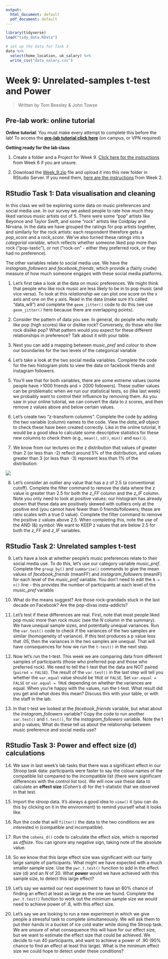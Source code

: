 ```yaml
---
output:
  html_document: default
  pdf_document: default
---
```



```r
library(tidyverse)
load("tidy_data.RData")

# set up the data for Task 3
data %>% 
  select(home_location, uk_salary) %>% 
  write_csv("data_salary.csv")


```

# Week 9: Unrelated-samples t-test and Power

> Written by Tom Beesley & John Towse

## Pre-lab work: online tutorial

**Online tutorial**: You must make every attempt to complete this before the lab! To access the [**pre-lab tutorial click here**](https://ma-rconnect.lancs.ac.uk/Week_9_LabPrep){target="_blank"} (on campus, or VPN required)

**Getting ready for the lab class** 

1. Create a folder and a Project for Week 9. [Click here for the instructions](#creating_project) from Week 6 if you are unsure.

2. Download the [Week_9.zip](files/Week_9/Week_9.zip) file and upload it into this new folder in RStudio Server. If you need them, [here are the instructions](#uploading_zip) from Week 2.

## RStudio Task 1: Data visualisation and cleaning

In this class we will be exploring some data on music preferences and social media use. In our survey we asked people to rate how much they liked various music artists out of 5. There were some "pop" artists like Beyonce and Taylor Swift, and some "rock" artists like Coldplay and Nirvana. In the data we have grouped the ratings for pop artists together, and similarly for the rock artists: each respondent therefore gets a *pop_score* and a *rock_score*. We've also turned these ratings into a *categorial variable*, which reflects whether someone liked pop more than rock ("pop-tastic"), or not ("rock-on" - either they preferred rock, or they had no preference).

The other variables relate to social media use. We have the *instagram_followers*  and *facebook_friends*, which provide a (fairly crude) measure of how much someone engages with these social media platforms. 

1. Let's first take a look at the data on music preferences. We might think that people who like rock music are less likely to be in to pop music (and vice versa). To look at this *relationship* we can plot one score on the x axis and one on the y axis. Read in the data (make sure it's called "data_w9") and complete the `geom_jitter()` code to do this (we use `geom_jitter()` here because there are overlapping points). 

2. Consider the pattern of data you see. In general, do people who really like pop (high scores) like or dislike rock? Conversely, do those who like rock dislike pop? What pattern would you expect for these different relationships in preference? Talk about it with your table.

3. Next you can add a mapping between *music_pref* and *colour* to show our boundaries for the two levels of the categorical variable

4. Let's take a look at the two social media variables. Complete the code for the two histogram plots to view the data on facebook friends and instagram followers.

5. You'll see that for both variables, there are some extreme values (some people have >1000 friends and > 2000 followers). These outlier values can be problematic when we run our statistical tests, so (like last week) we probably want to control their influence by removing them. As you saw in your online tutorial, we can convert the data to z scores, and then remove z values above and below certain values.

6. Let's create two "z-transform columns". Complete the code by adding the two variable (column) names to the code. View the *data_w9* object to check these have been created correctly. Like in the online tutorial, it would be a good idea to calculate some descriptive statistics for these new columns to check them (e.g., `mean()`, `sd()`, `min()` and `max()`).

7. We know from our lectures on the z distribution that values of greater than 2 (or less than -2) reflect around 5% of the distribution, and values greater than 3 (or less than -3) represent less than 1% of the distribution:

![](files/Week_9/z_score_figure.png)

8. Let's consider an outlier any value that has a z of 2.5 (a conventional cutoff). Complete the filter command to remove the data where the z value is greater than 2.5 for both the *z_FF* column and the *z_IF* column. Note you only need to look at positive values: our histogram has already shown that these data are positively skewed with outliers only at the positive end (you cannot have fewer than 0 friends/followers; these are ratio scales with a true 0 value). Complete the filter command to remove the positive z values above 2.5. When completing this, note the use of the AND (&) symbol: We want to KEEP z values that are below 2.5 for both the *z_FF* and *z_IF* variables. 

## RStudio Task 2: Unrelated samples t-test

9.  Let's have a look at whether people's music preferences relate to their social media use. To do this, let's use our category variable *music_pref*. Complete the `group_by()` and `summarise()` commands to give the mean values of *facebook_friends* (meanFF) and *instagram_followers* (meanIF) for each level of the *music_pref* variable.  You don't need to edit the `N = n()` line - this provides the number of participants at each level of the *music_pref* variable

10. What do the means suggest? Are those rock-grandads stuck in the last decade on Facebook? Are the pop-divas insta-addicts? 

11. Let's test if these differences are real. First, note that most people liked pop music more than rock music (see the *N* column in the summary). We have unequal sample sizes, and potentially unequal variances. Run the `var.test()` code to check if the variances of the two samples are similar (homogeneity of variance). If this test produces a p value less that .05, then the variances in the two samples are unequal. That will have consequences for how we run the `t-test()` in the next step. 

12. Now let's run the t-test. This week we are comparing data from different samples of participants (those who preferred pop and those who preferred rock). We need to tell the t-test that the data are NOT paired (`paired = FALSE`). The result of the `var.test()` in the last step will tell you whether the `var.equal` value should be `TRUE` or `FALSE`.  Set `var.equal = FALSE` or `var.equal = TRUE` depending on whether the variances are equal. When you're happy with the values, run the t-test. What result did you get and what does this mean? Discuss this with your table, or with the staff in the lab.

13. In that t-test we looked at the *facebook_friends* variable, but what about the *instagram_followers* variable? Copy the code to run another `var.test()` and `t.test()`, for the *instagram_followers* variable. Note the t and p values; What do these tell us about the relationship between music preference and social media use?

## RStudio Task 3: Power and effect size (d) calculations

14. We saw in last week's lab tasks that there was a significant effect in our Stroop task data: participants were faster to say the colour names of the compatible list compared to the incompatible list (there were significant differences with the control list too). We will now use these data to calculate an **effect size** (*Cohen's d*) for the t-statistic that we observed in that test. 

15. Import the stroop data. It's always a good idea to `view()` it (you can do this by clicking on it in the environment) to remind yourself what it looks like. 

16. Run the code that will `filter()` the data to the two conditions we are interested in (compatible and incompatible).

17. Run the `cohens_d()` code to calculate the effect size, which is reported as *effsize*. You can ignore any negative sign, taking note of the absolute value. 

18. So we know that this large effect size was significant with our fairly large sample of participants. What might we have expected with a much smaller sample size. Use the `pwr.t.test()` function to add in the effect size (d) and an *N* of 20. What **power** would we have achieved with this sample size, to detect this large effect?

19. Let's say we wanted our next experiment to have an 80% chance of finding an effect at least as large as the one we found. Complete the `pwr.t.test()` function to work out the minimum sample size we would need to achieve power of .8, with this effect size.

20. Let's say we are looking to run a new experiment in which we give people a stressful task to complete simultaneously. We will ask them to put their hands in a bucket of ice cold water while doing the Stroop task. We are unsure of what consequence this will have for our effect size, but we want to estimate the effect size that could be achieved. We decide to run 40 participants, and want to achieve a power of .90 (90% chance to find an effect at least this large). What is the minimum effect size we could hope to detect under these conditions?












